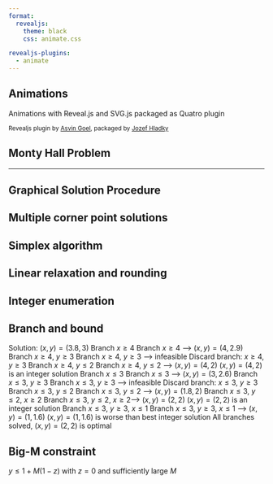 ```yaml
---
format:
  revealjs:    
    theme: black
    css: animate.css          

revealjs-plugins:
  - animate
---
```


## Animations

Animations with Reveal.js and SVG.js packaged as Quatro plugin 

<small>Revealjs plugin by <a href="http://www.telematique.eu" >Asvin Goel</a>, packaged by <a href="http://jozef.hladky.de" >Jozef Hladky</a></small>

<div data-animate data-src="animate_example_files/heart.svg">
<!--
{
"setup": [
{
"element": "#heart", 
"modifier": "function() { this.animate(1500).ease('<>').scale(.9).loop(true,true);}"
}
]
}
-->
</div>

## Monty Hall Problem


<div data-animate data-src="animate_example_files/decisiontree.svg">
<!--
{ "setup": [
{ "element": "#Price", "modifier": "attr", "parameters": [ {"class": "fragment", "data-fragment-index": "0"} ] },
{ "element": "#Host1", "modifier": "attr", "parameters": [ {"class": "fragment", "data-fragment-index": "1"} ] },
{ "element": "#Choice11", "modifier": "attr", "parameters": [ {"class": "fragment", "data-fragment-index": "2"} ] },
{ "element": "#Choice12", "modifier": "attr", "parameters": [ {"class": "fragment", "data-fragment-index": "3"} ] },
{ "element": "#Host2", "modifier": "attr", "parameters": [ {"class": "fragment", "data-fragment-index": "4"} ] },
{ "element": "#Choice2", "modifier": "attr", "parameters": [ {"class": "fragment", "data-fragment-index": "5"} ] },
{ "element": "#Host3", "modifier": "attr", "parameters": [ {"class": "fragment", "data-fragment-index": "6"} ] },
{ "element": "#Choice3", "modifier": "attr", "parameters": [ {"class": "fragment", "data-fragment-index": "7"} ] }
]}
-->
</div>


---


<div data-animate data-src="animate_example_files/linear_program.svg">
<!--
{
"setup": [
{
"element": "#x_geq_0", 
"modifier": "attr",
"parameters": [ { "class": "fragment", "data-fragment-index": "0" } ]
},
{
"element": "#y_geq_0", 
"modifier": "attr",
"parameters": [ { "class": "fragment", "data-fragment-index": "1" } ]
},
{
"element": "#x_leq_4", 
"modifier": "attr",
"parameters": [ { "class": "fragment", "data-fragment-index": "2" } ]
},
{
"element": "#y_leq_6", 
"modifier": "attr",
"parameters": [ { "class": "fragment", "data-fragment-index": "3" } ]
},
{
"element": "#sum_3x_2y_leq_18", 
"modifier": "attr",
"parameters": [ { "class": "fragment", "data-fragment-index": "4" } ]
}
]
}
-->
</div>
 
<!--
<button onclick="RevealAnimate.play();this.blur();return false;">Play</button>
<button onclick="RevealAnimate.pause();this.blur();return false;">Pause</button>
<button onclick="RevealAnimate.seek(500);this.blur();return false;">Seek 500</button>
-->

## Graphical Solution Procedure

<span class="fragment step-fade-in-then-out"></span>
<span class="fragment step-fade-in-then-out"></span>
<span class="fragment step-fade-in-then-out"></span>
<span class="fragment step-fade-in-then-out"></span>

<div data-animate data-src="animate_example_files/linear_program.svg">
<!--
{
"setup": [
{
"element": "text:not([id])", 
"modifier": "opacity",
"parameters": [ 0 ]
},
{
"modifier": "path",
"parameters": [ { "id": "objective", "d": "M 0,60 L 800,540",  "stroke": "firebrick", "stroke-width": 5 } ]
},
{
"modifier": "text",
"parameters": [ "3x+5y = 15", { "id": "sum_3x_5y_is_15", "opacity": "1", "x": "20", "y": "575", "font-size": "50", "font-family": "Times New Roman", "font-style": "italic", "fill": "firebrick" } ]
},
{
"modifier": "text",
"parameters": [ "3x+5y = 0", { "id": "sum_3x_5y_is_0", "opacity": "0", "x": "20", "y": "575", "font-size": "50", "font-family": "Times New Roman", "font-style": "italic", "fill": "firebrick" } ]
},
{
"modifier": "text",
"parameters": [ "3x+5y = 40", { "id": "sum_3x_5y_is_40", "opacity": "0", "x": "20", "y": "575", "font-size": "50", "font-family": "Times New Roman", "font-style": "italic", "fill": "firebrick" } ]
},
{
"modifier": "text",
"parameters": [ "3x+5y = 36", { "id": "sum_3x_5y_is_36", "opacity": "0", "x": "20", "y": "575", "font-size": "50", "font-family": "Times New Roman", "font-style": "italic", "fill": "firebrick" } ]
},
{
"modifier": "circle",
"parameters": [ { "id": "solution", "opacity": "0", "cx": 500, "cy": 150, "r": 10, "fill": "firebrick"} ]
}],
"animation": [
[],
[
{
"element": "#sum_3x_5y_is_15", 
"modifier": "opacity",
"parameters": [ 0 ]
},
{
"element": "#objective", 
"modifier": "attr",
"duration": 1500,
"parameters": [ { "d": "M 0,210 L 800,690" } ]
},
{
"element": "#sum_3x_5y_is_0", 
"modifier": "opacity",
"parameters": [ 1 ]
}
],
[{
"element": "#sum_3x_5y_is_0", 
"modifier": "opacity",
"parameters": [ 0 ]
},
{
"element": "#objective", 
"modifier": "attr",
"duration": 4000,
"parameters": [ { "d": "M 0,-190 L 800,290" } ]
},
{
"element": "#sum_3x_5y_is_40", 
"modifier": "opacity",
"parameters": [ 1 ]
}
],
[{
"element": "#sum_3x_5y_is_40", 
"modifier": "opacity",
"parameters": [ 0 ]
},
{
"element": "#objective", 
"modifier": "attr",
"duration": 400,
"parameters": [ { "d": "M 0,-150 L 800,330" } ]
},
{
"element": "#sum_3x_5y_is_36", 
"modifier": "opacity",
"parameters": [ 1 ]
}
],
[{
"element": "#solution",
"modifier": "opacity",
"parameters": [ 1 ]
}]
]
}
-->
</div>
<!--
<button onclick="RevealAnimate.play();this.blur();return false;">Play</button>
<button onclick="RevealAnimate.pause();this.blur();return false;">Pause</button>
<button onclick="RevealAnimate.seek(500);this.blur();return false;">Seek 500</button>
-->



## Multiple corner point solutions


<div data-animate data-src="animate_example_files/linear_program.svg">
<!--
{
"setup": [
{
"element": "text:not([id])", 
"modifier": "opacity",
"parameters": [ 0 ]
},
{
"modifier": "path",
"parameters": [ { "id": "objective", "d": "M 0,-150 L 800,330", "stroke": "firebrick", "stroke-width": 5 } ]
},
{
"modifier": "circle",
"parameters": [ { "id": "solution", "opacity": "1", "cx": 500, "cy": 150, "r": 10, "fill": "firebrick"} ]
},
{
"modifier": "circle",
"parameters": [ { "id": "solution2", "opacity": "0", "cx": 600, "cy": 210, "r": 10, "fill": "firebrick"} ]
}],
"animation": [
[
{
"element": "#solution", 
"modifier": "opacity",
"parameters": [ 0 ]
},
{
"element": "#sum_3x_2y_leq_18 > #boundary", 
"modifier": "attr",
"duration": 2000,
"delay": 400,
"when": "now",
"parameters": [ { "d": "M 200,-30 L 800,330" } ]
},
{
"element": "#sum_3x_2y_leq_18 > #infeasible", 
"modifier": "attr",
"duration": 2000,
"delay": 400,
"when": "now",
"parameters": [ { "d": "M 200,-30 L 800,0 L 800,330" } ]
},
{
"element": "#solution", 
"modifier": "opacity",
"delay": 2400,
"when": "now",
"parameters": [ 1 ]
},
{
"element": "#solution2", 
"modifier": "opacity",
"delay": 2400,
"when": "now",
"parameters": [ 1 ]
}
]
]
}
-->
</div>

## Simplex algorithm

<span class="fragment step-fade-in-then-out"></span>
<span class="fragment step-fade-in-then-out"></span>
<span class="fragment step-fade-in-then-out"></span>
<span class="fragment step-fade-in-then-out"></span>
<span class="fragment step-fade-in-then-out"></span>
<span class="fragment step-fade-in-then-out"></span>
<span class="fragment step-fade-in-then-out"></span>
<span class="fragment step-fade-in-then-out"></span>

<div data-animate data-src="animate_example_files/linear_program.svg">
<!--
{
"setup": [
{
"element": "text:not([id])", 
"modifier": "opacity",
"parameters": [ 0 ]
},
{
"modifier": "group",
"parameters": [ { "id": "directions1", "opacity": "0" } ]
},
{
"element": "#directions1", 
"modifier": "path",
"parameters": [ { "d": "M 400,450 L 400,350", "stroke": "black", "stroke-width": 5} ]
},
{
"element": "#directions1", 
"modifier": "path",
"parameters": [ { "d": "M 400,350 L 410,370 L 390,370 L 400,350", "fill": "black"} ]
},
{
"element": "#directions1", 
"modifier": "path",
"parameters": [ { "d": "M 400,450 L 500,450", "stroke": "black", "stroke-width": 5} ]
},
{
"element": "#directions1", 
"modifier": "path",
"parameters": [ { "d": "M 500,450 L 480,440 L 480,460 L 500,450", "fill": "black"} ]
},
{
"modifier": "group",
"parameters": [ { "id": "directions2", "opacity": "0" } ]
},
{
"element": "#directions2", 
"modifier": "path",
"parameters": [ { "d": "M 400,150 L 400,250", "stroke": "black", "stroke-width": 5} ]
},
{
"element": "#directions2", 
"modifier": "path",
"parameters": [ { "d": "M 400,250 L 410,230 L 390,230 L 400,250", "fill": "black"} ]
},
{
"element": "#directions2", 
"modifier": "path",
"parameters": [ { "d": "M 400,150 L 500,150", "stroke": "black", "stroke-width": 5} ]
},
{
"element": "#directions2", 
"modifier": "path",
"parameters": [ { "d": "M 500,150 L 480,140 L 480,160 L 500,150", "fill": "black"} ]
},
{
"modifier": "group",
"parameters": [ { "id": "directions3", "opacity": "0" } ]
},
{
"element": "#directions3", 
"modifier": "path",
"parameters": [ { "d": "M 500,150 L 400,150", "stroke": "black", "stroke-width": 5} ]
},
{
"element": "#directions3", 
"modifier": "path",
"parameters": [ { "d": "M 400,150 L 420,160 L 420,140 L 400,150", "fill": "black"} ]
},
{
"element": "#directions3", 
"modifier": "path",
"parameters": [ { "d": "M 500,150 L 500,250", "transform": "rotate(326 500 150)", "stroke": "black", "stroke-width": 5} ]
},
{
"element": "#directions3", 
"modifier": "path",
"parameters": [ { "d": "M 500,250 L 490,230 L 510,230 L 500,250", "transform": "rotate(326 500 150)", "fill": "black"} ]
},
{
"modifier": "group",
"parameters": [ { "id": "current" } ]
},
{
"element": "#current", 
"modifier": "group",
"parameters": [ { "id": "focus" } ]
},
{
"element": "#focus", 
"modifier": "circle",
"parameters": [ { "id": "shadow", "opacity": "0.7", "cx": 400, "cy": 450, "r": 500, "fill": "none", "stroke": "black", "stroke-width": 800} ]
},
{
"element": "#focus", 
"modifier": "circle",
"parameters": [ { "id": "solution", "opacity": "1", "cx": 400, "cy": 450, "r": 10, "fill": "firebrick"} ]
},
{
"element": "#current", 
"modifier": "line",
"parameters": [ { "id": "objective", "x1": 0, "y1": 210, "x2": 800, "y2": 690, "stroke": "firebrick", "stroke-width": 5 } ]
}
],
"animation": [
[],
[
{
"element": "#directions1", 
"modifier": "opacity",
"duration": 1000,
"parameters": [ 1 ]
}
],[
{
"element": "#objective", 
"modifier": "dy",
"duration": 1000,
"parameters": [ -100 ]
}
],[
{
"element": "#directions1", 
"modifier": "opacity",
"parameters": [ 0 ]
},
{
"element": "#focus", 
"modifier": "dy",
"duration": 1000,
"parameters": [ -100 ]
},
{
"element": "#current", 
"modifier": "dy",
"duration": 2000,
"parameters": [ -200 ]
}
],[
{
"element": "#directions2", 
"modifier": "opacity",
"duration": 1000,
"parameters": [ 1 ]
}
],[
{
"element": "#objective", 
"modifier": "dx",
"duration": 1000,
"parameters": [ 100 ]
}
],[
{
"element": "#directions2", 
"modifier": "opacity",
"parameters": [ 0 ]
},
{
"element": "#focus", 
"modifier": "dx",
"duration": 1000,
"parameters": [ 100 ]
}
],[
{
"element": "#directions3", 
"modifier": "opacity",
"duration": 1000,
"parameters": [ 1 ]
}
],[
{
"element": "#directions3", 
"modifier": "opacity",
"parameters": [ 0 ]
},
{
"element": "#shadow", 
"modifier": "opacity",
"duration": 2000,
"parameters": [ 0 ]
}
]
]
}
-->
</div>

## Linear relaxation and rounding


<span class="fragment step-fade-in-then-out"></span>
<span class="fragment step-fade-in-then-out"></span>
<span class="fragment step-fade-in-then-out"></span>
<span class="fragment step-fade-in-then-out"></span>

<div data-animate data-src="animate_example_files/integer_program.svg">
<!--
{
"setup": [
{
"element": "#objective", 
"modifier": "dy",
"parameters": [ -205 ]
},
{
"modifier": "circle",
"parameters": [ { "id": "relaxation" ,"cx": 530, "cy": 250, "r": 7.5, "fill": "firebrick"} ]
},
{
"modifier": "text",
"parameters": [ "8.2", { "x": 505, "y": 180, "fill": "firebrick", "font-size": 40, "font-family": "Times New Roman", "font-weight": "bold" } ]
},
{
"modifier": "text",
"parameters": [ "4.0", { "id": "closest", "opacity": 0, "x": 525, "y": 285, "fill": "black", "font-size": 40, "font-family": "Times New Roman", "font-weight": "bold" } ]
},
{
"modifier": "group",
"parameters": [ { "id": "next", "opacity": 0 } ]
},
{
"element": "#next",
"modifier": "text",
"parameters": [ "5.0", { "x": 450, "y": 340, "fill": "black", "font-size": 40, "font-family": "Times New Roman", "font-weight": "bold" } ]
},
{
"element": "#next",
"modifier": "text",
"parameters": [ "3.0", { "x": 595, "y": 340, "fill": "black", "font-size": 40, "font-family": "Times New Roman", "font-weight": "bold" } ]
},
{
"modifier": "text",
"parameters": [ "6.0", { "id": "optimal", "opacity": 0, "x": 350, "y": 340, "fill": "firebrick", "font-size": 40, "font-family": "Times New Roman", "font-weight": "bold" } ]
},
{
"modifier": "circle",
"parameters": [ { "id": "solution", "opacity": 0, "cx": 350, "cy": 350, "r": 7.5, "fill": "firebrick"} ]
},
{
"modifier": "circle",
"parameters": [ { "id": "focus", "opacity": 0.7, "cx": 530, "cy": 250, "r": 510, "fill":"none", "stroke": "black", "stroke-width": 900} ]
}
],
"animation": [
[],
[
{
"element": "#focus",
"modifier": "attr",
"duration": 1000,
"parameters": [ { "r": 560} ]
},
{
"element": "#closest",
"modifier": "opacity",
"parameters": [ 1 ]
}
],
[
{
"element": "#focus",
"modifier": "attr",
"duration": 1000,
"parameters": [ { "r": 635} ]
},
{
"element": "#next",
"modifier": "opacity",
"parameters": [ 1 ]
}
],
[
{
"element": "#focus",
"modifier": "attr",
"duration": 1000,
"parameters": [ { "r": 700} ]
},
{
"element": "#optimal",
"modifier": "opacity",
"parameters": [ 1 ]
}
],
[
{
"element": "#focus",
"modifier": "opacity",
"duration": 2000,
"parameters": [ 0 ]
}
]
]
}
-->
</div>

## Integer enumeration


<div data-animate data-src="animate_example_files/integer_program.svg">
<!--
{
"setup": [
{
"element": "#objective", 
"modifier": "opacity",
"parameters": [ 0 ]
},
{
"element": "#feasible", 
"modifier": "opacity",
"parameters": [ 0 ]
},
{
"modifier": "function() {var clone = this.findOne('#points').clone(); clone.attr({'id': 'enumeration'}); clone.addTo(this);}"
},
{
"element": "#enumeration > circle", 
"modifier": "attr",
"parameters": [ { "opacity": 0, "r": 7.5, "fill": "black"} ]
}
],
"animation": [
[{
"element": "#enumeration > circle", 
"modifier": "opacity",
"parameters": [ 1 ]
}]
]
}
-->
</div>

## Branch and bound


<span class="fragment step-fade-in-then-out">Solution: $(x,y) = (3.8,3)$</span>
<span class="fragment step-fade-in-then-out">Branch $x \geq 4$</span>
<span class="fragment step-fade-in-then-out">Branch $x \geq 4$ ⟶ $(x,y) = (4,2.9)$</span>
<span class="fragment step-fade-in-then-out">Branch $x \geq 4$, $y \geq 3$</span>
<span class="fragment step-fade-in-then-out">Branch $x \geq 4$, $y \geq 3$ ⟶ infeasible</span>
<span class="fragment step-fade-in-then-out">Discard branch: $x \geq 4$, $y \geq 3$</span>
<span class="fragment step-fade-in-then-out">Branch $x \geq 4$, $y \leq 2$</span>
<span class="fragment step-fade-in-then-out">Branch $x \geq 4$, $y \leq 2$ ⟶ $(x,y) = (4,2)$</span>
<span class="fragment step-fade-in-then-out">$(x,y) = (4,2)$ is an integer solution</span>
<span class="fragment step-fade-in-then-out">Branch $x \leq 3$</span>
<span class="fragment step-fade-in-then-out">Branch $x \leq 3$ ⟶ $(x,y) = (3,2.6)$</span>
<span class="fragment step-fade-in-then-out">Branch $x \leq 3$, $y \geq 3$</span>
<span class="fragment step-fade-in-then-out">Branch $x \leq 3$, $y \geq 3$ ⟶ infeasible</span>
<span class="fragment step-fade-in-then-out">Discard branch: $x \leq 3$, $y \geq 3$</span>
<span class="fragment step-fade-in-then-out">Branch $x \leq 3$, $y \leq 2$</span>
<span class="fragment step-fade-in-then-out">Branch $x \leq 3$, $y \leq 2$ ⟶ $(x,y) = (1.8,2)$</span>
<span class="fragment step-fade-in-then-out">Branch $x \leq 3$, $y \leq 2$, $x \geq 2$</span>
<span class="fragment step-fade-in-then-out">Branch $x \leq 3$, $y \leq 2$, $x \geq 2$⟶ $(x,y) = (2,2)$</span>
<span class="fragment step-fade-in-then-out">$(x,y) = (2,2)$ is an integer solution</span>
<span class="fragment step-fade-in-then-out">Branch $x \leq 3$, $y \geq 3$, $x \leq 1$</span>
<span class="fragment step-fade-in-then-out">Branch $x \leq 3$, $y \geq 3$, $x \leq 1$ ⟶ $(x,y) = (1,1.6)$</span>
<span class="fragment step-fade-in-then-out">$(x,y) = (1,1.6)$ is worse than best integer solution</span>
<span class="fragment step-fade-in-then-out">All branches solved, $(x,y) = (2,2)$ is optimal</span>


<div data-animate data-src="animate_example_files/branch_and_bound.svg">
<!--
{
"animation": [
[],
[{
"element": "#solution_root", 
"modifier": "opacity",
"parameters": [ 1 ]
},
{
"element": "#infeasible_x_3_4", 
"modifier": "opacity",
"delay": 2000,
"duration": 1000,
"parameters": [ 1 ]
}],
[{
"element": "#branch_x_geq_4", 
"modifier": "opacity",
"parameters": [ 1 ]
},
{
"element": "#solution_root", 
"modifier": "opacity",
"parameters": [ 0 ]
}
],
[{
"element": "#solution_x_geq_4", 
"modifier": "opacity",
"parameters": [ 1 ]
},
{
"element": "#infeasible_y_2_3", 
"delay": 2000,
"modifier": "opacity",
"duration": 1000,
"parameters": [ 1 ]
}],
[{
"element": "#branch_x_any_y_geq_3", 
"modifier": "opacity",
"parameters": [ 1 ]
},
{
"element": "#solution_x_geq_4", 
"modifier": "opacity",
"parameters": [ 0 ]
}],
[],
[{
"element": "#branch_x_any_y_geq_3", 
"modifier": "opacity",
"delay": 2000,
"duration": 1000,
"parameters": [ 0 ]
}],
[{
"element": "#branch_x_any_y_leq_2", 
"modifier": "opacity",
"parameters": [ 1 ]
}],
[{
"element": "#solution_x_geq_4_y_leq_2", 
"modifier": "opacity",
"parameters": [ 1 ]
}],
[
{
"element": "#branch_x_any_y_leq_2", 
"modifier": "opacity",
"parameters": [ 0 ]
},
{
"element": "#branch_x_geq_4", 
"modifier": "opacity",
"parameters": [ 0 ]
},
{
"element": "#infeasible_y_2_3", 
"modifier": "opacity",
"parameters": [ 0 ]
},
{
"element": "#solution_x_geq_4_y_leq_2 > line", 
"modifier": "opacity",
"parameters": [ 0 ]
}
],
[{
"element": "#branch_x_leq_3", 
"modifier": "opacity",
"parameters": [ 1 ]
}
],
[{
"element": "#solution_x_leq_3", 
"modifier": "opacity",
"parameters": [ 1 ]
},
{
"element": "#infeasible_y_2_3", 
"delay": 2000,
"modifier": "opacity",
"duration": 1000,
"parameters": [ 1 ]
}],
[{
"element": "#branch_x_any_y_geq_3", 
"modifier": "opacity",
"parameters": [ 1 ]
},
{
"element": "#solution_x_leq_3", 
"modifier": "opacity",
"parameters": [ 0 ]
}],
[],
[{
"element": "#branch_x_any_y_geq_3", 
"modifier": "opacity",
"delay": 2000,
"duration": 1000,
"parameters": [ 0 ]
}],
[{
"element": "#branch_x_any_y_leq_2", 
"modifier": "opacity",
"parameters": [ 1 ]
}],
[{
"element": "#solution_x_leq_3_y_leq_2", 
"modifier": "opacity",
"parameters": [ 1 ]
},
{
"element": "#infeasible_x_1_2", 
"delay": 2000,
"modifier": "opacity",
"duration": 1000,
"parameters": [ 1 ]
}],
[{
"element": "#branch_x_leq_3_y_leq_2_x_geq_2", 
"modifier": "opacity",
"parameters": [ 1 ]
},
{
"element": "#solution_x_leq_3_y_leq_2", 
"modifier": "opacity",
"parameters": [ 0 ]
}],
[
{
"element": "#solution_x_leq_3_y_leq_2_x_geq_2", 
"modifier": "opacity",
"parameters": [ 1 ]
}],
[
{
"element": "#branch_x_leq_3_y_leq_2_x_geq_2", 
"modifier": "opacity",
"parameters": [ 0 ]
},{
"element": "#solution_x_leq_3_y_leq_2_x_geq_2 > line", 
"modifier": "opacity",
"parameters": [ 0 ]
}
],
[
{
"element": "#branch_x_leq_3_y_leq_2_x_leq_1", 
"modifier": "opacity",
"parameters": [ 1 ]
}
],
[
{
"element": "#solution_x_leq_3_y_leq_2_x_leq_1", 
"modifier": "opacity",
"parameters": [ 1 ]
}
],
[
{
"element": "#solution_x_leq_3_y_leq_2_x_leq_1", 
"modifier": "opacity",
"parameters": [ 0 ]
}

],
[
{
"element": "#branch_x_leq_3_y_leq_2_x_leq_1", 
"modifier": "opacity",
"parameters": [ 0 ]
},
{
"element": "#branch_x_any_y_leq_2", 
"modifier": "opacity",
"parameters": [ 0 ]
},
{
"element": "#branch_x_leq_3", 
"modifier": "opacity",
"parameters": [ 0 ]
}
]
]
}
-->

## Big-M constraint

<div style="min-height: 1.5em">$y \leq 1 + M(1-z)$ with $z=0$
<span class="fragment step-fade-in-then-out"></span>
<span class="fragment step-fade-in-then-out"> and sufficiently large $M$</span>
</div>
<div data-animate data-src="animate_example_files/integer_program.svg">
<!--
{
"setup": [
{
"element": "#objective", 
"modifier": "opacity",
"parameters": [ 0 ]
},
{
"modifier": "group",
"parameters": [ { "id": "conditional" } ]
},
{
"element": "g#conditional", 
"modifier": "rect",
"parameters": [ { "x1": 0, "y1": 0, "width": 800, "height": 450, "fill": "BlueViolet", "fill-opacity": 0.4 } ]
},
{
"element": "g#conditional", 
"modifier": "line",
"parameters": [ { "x1": 0, "y1": 450, "x2": 800, "y2": 450, "stroke": "BlueViolet", "stroke-width": 5 } ]
},
{
"modifier": "text",
"parameters": [ "M = 0", { "id": "M0", "x": 480, "y": 450, "font-size": "40", "font-family": "Times New Roman", "font-style": "italic", "fill": "BlueViolet" } ]
},
{
"modifier": "text",
"parameters": [ "M = 2", { "id": "M2", "opacity": 0, "x": 480, "y": 250, "font-size": "40", "font-family": "Times New Roman", "font-style": "italic", "fill": "BlueViolet" } ]
}
],
"animation": [
[],
[
{
"element": "#M0", 
"modifier": "opacity",
"parameters": [ 0 ]
},
{
"element": "#conditional", 
"modifier": "dy",
"duration": 2000,
"parameters": [ -200 ]
},
{
"element": "#M2", 
"modifier": "opacity",
"parameters": [ 1 ]
}
],
[]
]
}
-->
</div>




